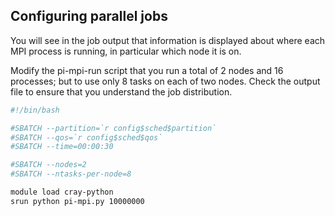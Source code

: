 ::: challenge

## Configuring parallel jobs

You will see in the job output that information is displayed about
where each MPI process is running, in particular which node it is
on.

Modify the pi-mpi-run script that you run a total of 2 nodes and 16 processes;
but to use only 8 tasks on each of two nodes.
Check the output file to ensure that you understand the job
distribution.

:::: solution
```bash
#!/bin/bash

#SBATCH --partition=`r config$sched$partition`
#SBATCH --qos=`r config$sched$qos`
#SBATCH --time=00:00:30

#SBATCH --nodes=2
#SBATCH --ntasks-per-node=8

module load cray-python
srun python pi-mpi.py 10000000
```
::::
:::
